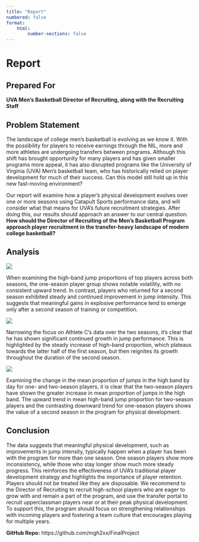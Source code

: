 ```yaml
---
title: "Report"
numbered: false
format: 
    html:
        number-sections: false
---
```


# Report

## Prepared For

**UVA Men’s Basketball Director of Recruiting, along with the Recruiting Staff**

## Problem Statement

The landscape of college men's basketball is evolving as we know it. With the possibility for players to receive earnings through the NIL, more and more athletes are undergoing transfers between programs. Although this shift has brought opportunity for many players and has given smaller programs more appeal, it has also disrupted programs like the University of Virginia (UVA) Men’s basketball team, who has historically relied on player development for much of their success. Can this model still hold up in this new fast-moving environment?

Our report will examine how a player’s physical development evolves over one or more seasons using Catapult Sports performance data, and will consider what that means for UVA’s future recruitment strategies. After doing this, our results should approach an answer to our central question: **How should the Director of Recruiting of the Men’s Basketball Program approach player recruitment in the transfer-heavy landscape of modern college basketball?**

## Analysis

![](./images/viz_1.png)

When examining the high-band jump proportions of top players across both seasons, the one-season player group shows notable volatility, with no consistent upward trend. In contrast, players who returned for a second season exhibited steady and continued improvement in jump intensity. This suggests that meaningful gains in explosive performance tend to emerge only after a second season of training or competition.

![](./images/viz_2.png)

Narrowing the focus on Athlete C’s data over the two seasons, it’s clear that he has shown significant continued growth in jump performance. This is highlighted by the steady increase of high-band proportion, which plateaus towards the latter half of the first season, but then reignites its growth throughout the duration of the second season.

![](./images/viz_3.png)

Examining the change in the mean proportion of jumps in the high band by day for one- and two-season players, it is clear that the two-season players have shown the greater increase in mean proportion of jumps in the high band. The upward trend in mean high-band jump proportion for two-season players and the contrasting downward trend for one-season players shows the value of a second season in the program for physical development.


## Conclusion

The data suggests that meaningful physical development, such as improvements in jump intensity, typically happen when a player has been with the program for more than one season. One season players show more inconsistency, while those who stay longer show much more steady progress. This reinforces the effectiveness of UVA’s traditional player development strategy and highlights the importance of player retention. Players should not be treated like they are disposable. We recommend to the Director of Recruiting to recruit high-school players who are eager to grow with and remain a part of the program, and use the transfer portal to recruit upperclassman players near or at their peak physical development. To support this, the program should focus on strengthening relationships with incoming players and fostering a team culture that encourages playing for multiple years. 

**GitHub Repo:** https://github.com/mgh2xx/FinalProject